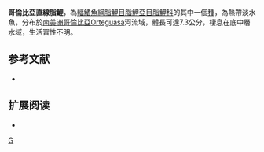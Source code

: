 {{Speciesbox 
| taxon = Moenkhausia orteguasae
| status = NE
| status_system = IUCN3.1
| authority =  [[Fowler|Fowler]], 1943
| synonyms = 
}}
'''哥倫比亞直線脂鯉'''，為[[輻鰭魚綱|輻鰭魚綱]][[脂鯉目|脂鯉目]][[脂鯉亞目|脂鯉亞目]][[脂鯉科|脂鯉科]]的其中一個[[種|種]]，為熱帶淡水魚，分布於[[南美洲|南美洲]][[哥倫比亞|哥倫比亞]]Orteguasa河流域，體長可達7.3公分，棲息在底中層水域，生活習性不明。

==参考文献==
{{refbegin}}
*{{FishBase_species|genus=Moenkhausia|species=orteguasae|year=2013|month=12}}
{{refend}}

== 扩展阅读 ==
{{refbegin}}
*{{wikispecies-inline|Moenkhausia orteguasae|哥倫比亞直線脂鯉}}
{{refend}}
{{Taxonbar|from=Q5890214}}

[[Category:直線脂鯉屬|G]]